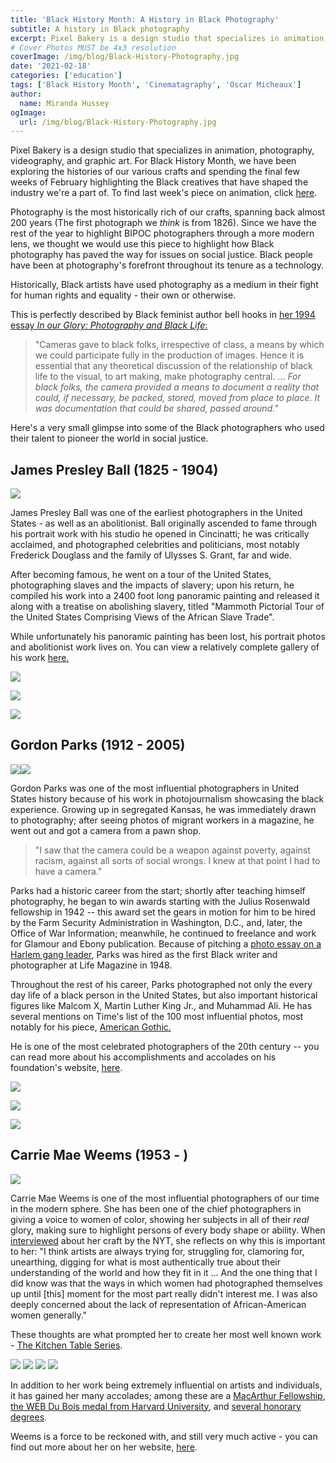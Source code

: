 ```yaml
---
title: 'Black History Month: A History in Black Photography'
subtitle: A history in Black photography
excerpt: Pixel Bakery is a design studio that specializes in animation, photography, videography, and graphic art. For Black History Month, we have been exploring the histories of our various crafts and spending the final few weeks of February highlighting the Black creatives that have shaped the industry we’re a part of. To find last week’s piece on animation.
# Cover Photos MUST be 4x3 resolution
coverImage: /img/blog/Black-History-Photography.jpg
date: '2021-02-18'
categories: ['education']
tags: ['Black History Month', 'Cinematagraphy', 'Oscar Micheaux']
author:
  name: Miranda Hussey
ogImage:
  url: /img/blog/Black-History-Photography.jpg
---
```


Pixel Bakery is a design studio that specializes in animation, photography, videography, and graphic art. For Black History Month, we have been exploring the histories of our various crafts and spending the final few weeks of February highlighting the Black creatives that have shaped the industry we're a part of. To find last week's piece on animation, click [here](https://pixelbakery.co/recipes/black-history-month-a-history-in-black-animation/).

Photography is the most historically rich of our crafts, spanning back almost 200 years (The first photograph we _think_ is from 1826). Since we have the rest of the year to highlight BIPOC photographers through a more modern lens, we thought we would use this piece to highlight how Black photography has paved the way for issues on social justice. Black people have been at photography's forefront throughout its tenure as a technology.

Historically, Black artists have used photography as a medium in their fight for human rights and equality - their own or otherwise.

This is perfectly described by Black feminist author bell hooks in [her 1994 essay _In our Glory: Photography and Black Life_:](https://terrawolves.com/ourpages/auto/2015/9/17/53524157/hooks--Glory.pdf)

> "Cameras gave to black folks, irrespective of class, a means by which we could participate fully in the production of images. Hence it is essential that any theoretical discussion of the relationship of black life to the visual, to art making, make photography central. ... _For black folks, the camera provided a means to document a reality that could, if necessary, be packed, stored, moved from place to place. It was documentation that could be shared, passed around."_

Here's a very small glimpse into some of the Black photographers who used their talent to pioneer the world in social justice.

## James Presley Ball (1825 - 1904)

![](/img/blog/James_Presley_Ball_1825-1904_from_Willis_1993_from_Mumford_1980-801x1080.jpeg)

James Presley Ball was one of the earliest photographers in the United States - as well as an abolitionist. Ball originally ascended to fame through his portrait work with his studio he opened in Cincinatti; he was critically acclaimed, and photographed celebrities and politicians, most notably Frederick Douglass and the family of Ulysses S. Grant, far and wide.

After becoming famous, he went on a tour of the United States, photographing slaves and the impacts of slavery; upon his return, he compiled his work into a 2400 foot long panoramic painting and released it along with a treatise on abolishing slavery, titled "Mammoth Pictorial Tour of the United States Comprising Views of the African Slave Trade".

While unfortunately his panoramic painting has been lost, his portrait photos and abolitionist work lives on. You can view a relatively complete gallery of his work [here.](http://library.cincymuseum.org/starweb/photos/servlet.starweb?path=photos/ball-session.web&search1=*)

![](https://pixelbakery.co/wp-content/uploads/PB/2021/02/J-P-Ball-442-w-489x800.jpg)

![](https://pixelbakery.co/wp-content/uploads/PB/2021/02/J-P-Ball056-w-505x800.jpg)

![](https://pixelbakery.co/wp-content/uploads/PB/2021/02/J-P-Ball059-w-502x800.jpg)

## Gordon Parks (1912 - 2005)

![](https://media.pixelbakery.co/PB/2021/02/untitled_ca__1948_c_gordon_parks_courtesy_the_gordon_parks_foundation_W1226_H1600_H1600_Q85-613x800.jpg)![](https://media.pixelbakery.co/PB/2021/02/gordon.jpg)

Gordon Parks was one of the most influential photographers in United States history because of his work in photojournalism showcasing the black experience. Growing up in segregated Kansas, he was immediately drawn to photography; after seeing photos of migrant workers in a magazine, he went out and got a camera from a pawn shop.

> "I saw that the camera could be a weapon against poverty, against racism, against all sorts of social wrongs. I knew at that point I had to have a camera."

Parks had a historic career from the start; shortly after teaching himself photography, he began to win awards starting with the Julius Rosenwald fellowship in 1942 -- this award set the gears in motion for him to be hired by the Farm Security Administration in Washington, D.C., and, later, the Office of War Information; meanwhile, he continued to freelance and work for Glamour and Ebony publication. Because of pitching a [photo essay on a Harlem gang leader](https://www.gordonparksfoundation.org/gordon-parks/photography-archive/harlem-gang-leader-1948), Parks was hired as the first Black writer and photographer at Life Magazine in 1948.

Throughout the rest of his career, Parks photographed not only the every day life of a black person in the United States, but also important historical figures like Malcom X, Martin Luther King Jr., and Muhammad Ali. He has several mentions on Time's list of the 100 most influential photos, most notably for his piece, [American Gothic.](http://100photos.time.com/photos/gordon-parks-american-gothic)

He is one of the most celebrated photographers of the 20th century -- you can read more about his accomplishments and accolades on his foundation's website, [here](https://www.gordonparksfoundation.org/gordon-parks/biography).

![](https://pixelbakery.co/wp-content/uploads/PB/2021/02/623c1371ba42cb0d39dba5338dbf5c05-629x800.jpeg)

![](https://pixelbakery.co/wp-content/uploads/PB/2021/02/08998bc5f5b7deef9ce74246cf26eb95-616x800.jpeg)

![](https://pixelbakery.co/wp-content/uploads/PB/2021/02/time-100-influential-photos-gordon-parks-american-gothic-30-636x800.jpg)

## Carrie Mae Weems (1953 - )

![](https://media.pixelbakery.co/PB/2021/02/15tmag-cmw-slide-UK5S-superJumbo-600x800.jpg)

Carrie Mae Weems is one of the most influential photographers of our time in the modern sphere. She has been one of the chief photographers in giving a voice to women of color, showing her subjects in all of their _real_ glory, making sure to highlight persons of every body shape or ability. When [interviewed](https://www.nytimes.com/2018/10/15/t-magazine/carrie-mae-weems-interview.html) about her craft by the NYT, she reflects on why this is important to her: "I think artists are always trying for, struggling for, clamoring for, unearthing, digging for what is most authentically true about their understanding of the world and how they fit in it ... And the one thing that I did know was that the ways in which women had photographed themselves up until [this] moment for the most part really didn't interest me. I was also deeply concerned about the lack of representation of African-American women generally."

These thoughts are what prompted her to create her most well known work - [The Kitchen Table Series](https://carriemaeweems.net/galleries/kitchen-table.html).

![](https://pixelbakery.co/wp-content/uploads/PB/2021/02/kitchen-table14.jpg) ![](https://pixelbakery.co/wp-content/uploads/PB/2021/02/kitchen-table10.jpg) ![](https://pixelbakery.co/wp-content/uploads/PB/2021/02/kitchen-table5.jpg) ![](https://pixelbakery.co/wp-content/uploads/PB/2021/02/kitchen-table3.jpg)

In addition to her work being extremely influential on artists and individuals, it has gained her many accolades; among these are a [MacArthur Fellowship](https://www.macfound.org/fellows/class-of-2013/carrie-mae-weems), [the WEB Du Bois medal from Harvard University](https://www.bostonglobe.com/lifestyle/names/2015/09/30/namesharvard/FT1SZp6fGOhesSYia4khAO/story.html), and [several honorary degrees](http://carriemaeweems.net/bio.html).

Weems is a force to be reckoned with, and still very much active - you can find out more about her on her website, [here](http://carriemaeweems.net/index.html).
